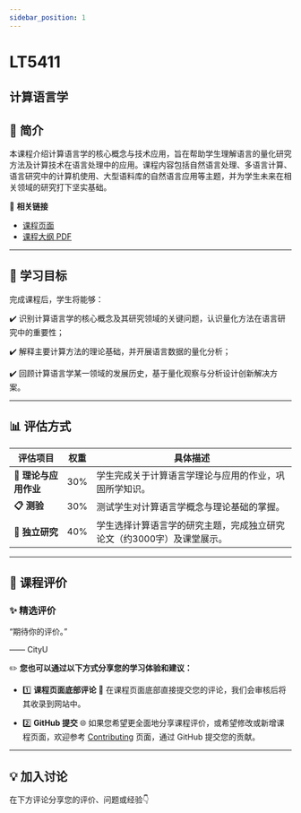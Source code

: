 ```yaml
---
sidebar_position: 1
---
```


# LT5411
## 计算语言学

## **📘 简介**
本课程介绍计算语言学的核心概念与技术应用，旨在帮助学生理解语言的量化研究方法及计算技术在语言处理中的应用。课程内容包括自然语言处理、多语言计算、语言研究中的计算机使用、大型语料库的自然语言应用等主题，并为学生未来在相关领域的研究打下坚实基础。

🔗 **相关链接**
- [课程页面](https://www.cityu.edu.hk/catalogue/pg/202425/course/LT5411.htm)
- [课程大纲 PDF](https://www.cityu.edu.hk/catalogue/pg/202425/course/LT5411.pdf)

---

## **🎯 学习目标**

完成课程后，学生将能够：

✔️ 识别计算语言学的核心概念及其研究领域的关键问题，认识量化方法在语言研究中的重要性；

✔️ 解释主要计算方法的理论基础，并开展语言数据的量化分析；

✔️ 回顾计算语言学某一领域的发展历史，基于量化观察与分析设计创新解决方案。

---

## **📊 评估方式**

| **评估项目**                | **权重** | **具体描述**                                                                                     |
|----------------------------|---------|-----------------------------------------------------------------------------------------------|
| **📖 理论与应用作业**       | 30%     | 学生完成关于计算语言学理论与应用的作业，巩固所学知识。                                                  |
| **📋 测验**                | 30%     | 测试学生对计算语言学概念与理论基础的掌握。                                                         |
| **📄 独立研究**            | 40%     | 学生选择计算语言学的研究主题，完成独立研究论文（约3000字）及课堂展示。                                      |

---

## **💬 课程评价**

### ✨ **精选评价**
<div className={commentStyles.commentBox}>
    <p className={commentStyles.commentText}>
        “期待你的评价。”
    </p>
    <p className={commentStyles.commentAuthor}>—— CityU</p>
</div>

✏️ **您也可以通过以下方式分享您的学习体验和建议：**

- 1️⃣ **课程页面底部评论**
💬 在课程页面底部直接提交您的评论，我们会审核后将其收录到网站中。

- 2️⃣ **GitHub 提交**
🌐 如果您希望更全面地分享课程评价，或希望修改或新增课程页面，欢迎参考 [Contributing](/contributing) 页面，通过 GitHub 提交您的贡献。

---

## **💡 加入讨论**

在下方评论分享您的评价、问题或经验👇
<Utterances />
